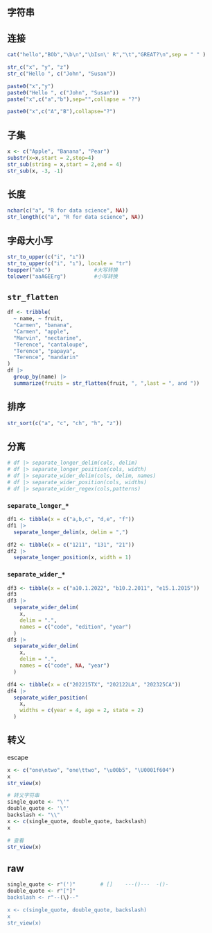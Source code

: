 ## 字符串



## 连接

```r


cat("hello","BOb","\b\n","\bIsn\' R","\t","GREAT?\n",sep = " " )

str_c("x", "y", "z")
str_c("Hello ", c("John", "Susan"))

paste0("x","y")
paste0("Hello ", c("John", "Susan"))
paste("x",c("a","b"),sep="",collapse = "?")  

paste0("x",c("A","B"),collapse="?")
```

## 子集

```r

x <- c("Apple", "Banana", "Pear")
substr(x=x,start = 2,stop=4)   
str_sub(string = x,start = 2,end = 4)
str_sub(x, -3, -1)
```

## 长度

```r
nchar(c("a", "R for data science", NA))
str_length(c("a", "R for data science", NA))
```

## 字母大小写

```r
str_to_upper(c("i", "ı"))
str_to_upper(c("i", "ı"), locale = "tr")
toupper("abc")              #大写转换
tolower("aaAGEErg")         #小写转换
```

## `str_flatten`

```r
df <- tribble(
  ~ name, ~ fruit,
  "Carmen", "banana",
  "Carmen", "apple",
  "Marvin", "nectarine",
  "Terence", "cantaloupe",
  "Terence", "papaya",
  "Terence", "mandarin"
)
df |>
  group_by(name) |> 
  summarize(fruits = str_flatten(fruit, ", ",last = ", and "))
```

## 排序

```r
str_sort(c("a", "c", "ch", "h", "z"))
```

## 分离

```r
# df |> separate_longer_delim(cols, delim)
# df |> separate_longer_position(cols, width)
# df |> separate_wider_delim(cols, delim, names)
# df |> separate_wider_position(cols, widths)
# df |> separate_wider_regex(cols,patterns)
```

### `separate_longer_*`

```r
df1 <- tibble(x = c("a,b,c", "d,e", "f"))
df1 |> 
  separate_longer_delim(x, delim = ",")

df2 <- tibble(x = c("1211", "131", "21"))
df2 |> 
  separate_longer_position(x, width = 1)
```

### `separate_wider_*`

```r
df3 <- tibble(x = c("a10.1.2022", "b10.2.2011", "e15.1.2015"))
df3
df3 |> 
  separate_wider_delim(
    x,
    delim = ".",
    names = c("code", "edition", "year")
  )
df3 |> 
  separate_wider_delim(
    x,
    delim = ".",
    names = c("code", NA, "year")
  )

df4 <- tibble(x = c("202215TX", "202122LA", "202325CA")) 
df4 |> 
  separate_wider_position(
    x,
    widths = c(year = 4, age = 2, state = 2)
  )
```

## 转义

escape

```r
x <- c("one\ntwo", "one\ttwo", "\u00b5", "\U0001f604")
x
str_view(x)
```

```r

# 转义字符串
single_quote <- "\'"
double_quote <- '\"'
backslash <- "\\"
x <- c(single_quote, double_quote, backslash)
x

# 查看
str_view(x)
```

## raw

```r
single_quote <- r"(')"        # []    ---()---  -()-
double_quote <- r"["]"
backslash <- r"--(\)--"

x <- c(single_quote, double_quote, backslash)
x
str_view(x)
```
